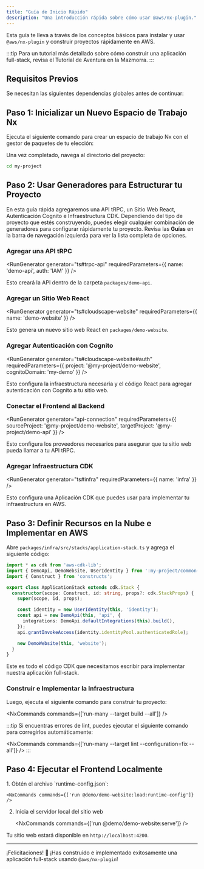 ```yaml
---
title: "Guía de Inicio Rápido"
description: "Una introducción rápida sobre cómo usar @aws/nx-plugin."
---
```





Esta guía te lleva a través de los conceptos básicos para instalar y usar `@aws/nx-plugin` y construir proyectos rápidamente en AWS.

:::tip
Para un tutorial más detallado sobre cómo construir una aplicación full-stack, revisa el <Link path="get_started/tutorials/dungeon-game/overview">Tutorial de Aventura en la Mazmorra</Link>.
:::

## Requisitos Previos

Se necesitan las siguientes dependencias globales antes de continuar:

<Snippet name="prerequisites" />

## Paso 1: Inicializar un Nuevo Espacio de Trabajo Nx

Ejecuta el siguiente comando para crear un espacio de trabajo Nx con el gestor de paquetes de tu elección:

<CreateNxWorkspaceCommand workspace="my-project" />

Una vez completado, navega al directorio del proyecto:

```sh
cd my-project
```

## Paso 2: Usar Generadores para Estructurar tu Proyecto

En esta guía rápida agregaremos una API tRPC, un Sitio Web React, Autenticación Cognito e Infraestructura CDK. Dependiendo del tipo de proyecto que estés construyendo, puedes elegir cualquier combinación de generadores para configurar rápidamente tu proyecto. Revisa las __Guías__ en la barra de navegación izquierda para ver la lista completa de opciones.

### Agregar una API tRPC

<RunGenerator generator="ts#trpc-api" requiredParameters={{ name: 'demo-api', auth: 'IAM' }} />

Esto creará la API dentro de la carpeta `packages/demo-api`.

### Agregar un Sitio Web React

<RunGenerator generator="ts#cloudscape-website" requiredParameters={{ name: 'demo-website' }} />

Esto genera un nuevo sitio web React en `packages/demo-website`.

### Agregar Autenticación con Cognito

<RunGenerator generator="ts#cloudscape-website#auth" requiredParameters={{ project: '@my-project/demo-website', cognitoDomain: 'my-demo' }} />

Esto configura la infraestructura necesaria y el código React para agregar autenticación con Cognito a tu sitio web.

### Conectar el Frontend al Backend

<RunGenerator generator="api-connection" requiredParameters={{ sourceProject: '@my-project/demo-website', targetProject: '@my-project/demo-api' }} />

Esto configura los proveedores necesarios para asegurar que tu sitio web pueda llamar a tu API tRPC.

### Agregar Infraestructura CDK

<RunGenerator generator="ts#infra" requiredParameters={{ name: 'infra' }} />

Esto configura una Aplicación CDK que puedes usar para implementar tu infraestructura en AWS.

## Paso 3: Definir Recursos en la Nube e Implementar en AWS

Abre `packages/infra/src/stacks/application-stack.ts` y agrega el siguiente código:

```typescript
import * as cdk from 'aws-cdk-lib';
import { DemoApi, DemoWebsite, UserIdentity } from ':my-project/common-constructs';
import { Construct } from 'constructs';

export class ApplicationStack extends cdk.Stack {
  constructor(scope: Construct, id: string, props?: cdk.StackProps) {
    super(scope, id, props);

    const identity = new UserIdentity(this, 'identity');
    const api = new DemoApi(this, 'api', {
      integrations: DemoApi.defaultIntegrations(this).build(),
    });
    api.grantInvokeAccess(identity.identityPool.authenticatedRole);

    new DemoWebsite(this, 'website');
  }
}
```

Este es todo el código CDK que necesitamos escribir para implementar nuestra aplicación full-stack.

### Construir e Implementar la Infraestructura

Luego, ejecuta el siguiente comando para construir tu proyecto:

<NxCommands commands={['run-many --target build --all']} />

:::tip
Si encuentras errores de lint, puedes ejecutar el siguiente comando para corregirlos automáticamente:

<NxCommands commands={['run-many --target lint --configuration=fix --all']} />
:::

## Paso 4: Ejecutar el Frontend Localmente

<Steps>
1. Obtén el archivo `runtime-config.json`:

    <NxCommands commands={['run @demo/demo-website:load:runtime-config']} />

2. Inicia el servidor local del sitio web

    <NxCommands commands={['run @demo/demo-website:serve']} />
</Steps>

Tu sitio web estará disponible en `http://localhost:4200`.

---

¡Felicitaciones! 🎉 ¡Has construido e implementado exitosamente una aplicación full-stack usando `@aws/nx-plugin`!